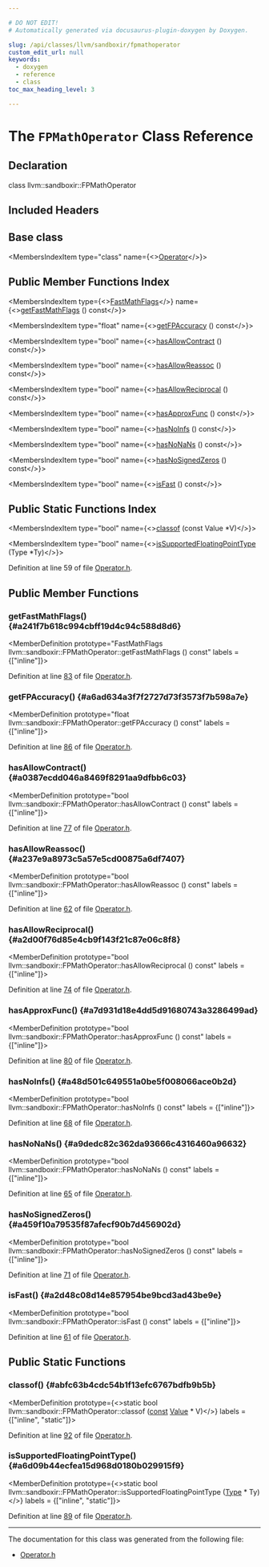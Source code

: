 ```yaml
---

# DO NOT EDIT!
# Automatically generated via docusaurus-plugin-doxygen by Doxygen.

slug: /api/classes/llvm/sandboxir/fpmathoperator
custom_edit_url: null
keywords:
  - doxygen
  - reference
  - class
toc_max_heading_level: 3

---
```





# The `FPMathOperator` Class Reference

<DoxygenPage pluginConfig={pluginConfig}>



## Declaration

<CodeBlock>class llvm::sandboxir::FPMathOperator</CodeBlock>

## Included Headers

<IncludesList>
<IncludesListItem
  filePath="llvm/SandboxIR/Operator.h"
  permalink="/docs/api/files/include/include/llvm/include/llvm/sandboxir/operator-h"
  isLocal="true" />
</IncludesList>

## Base class

<MembersIndex>

<MembersIndexItem
  type="class"
  name={<><a href="/docs/api/classes/llvm/sandboxir/operator">Operator</a></>}>
</MembersIndexItem>

</MembersIndex>

## Public Member Functions Index

<MembersIndex>

<MembersIndexItem
  type={<><a href="/docs/api/classes/llvm/fastmathflags">FastMathFlags</a></>}
  name={<><a href="#a241f7b618c994cbff19d4c94c588d8d6">getFastMathFlags</a> () const</>}>
</MembersIndexItem>

<MembersIndexItem
  type="float"
  name={<><a href="#a6ad634a3f7f2727d73f3573f7b598a7e">getFPAccuracy</a> () const</>}>
</MembersIndexItem>

<MembersIndexItem
  type="bool"
  name={<><a href="#a0387ecdd046a8469f8291aa9dfbb6c03">hasAllowContract</a> () const</>}>
</MembersIndexItem>

<MembersIndexItem
  type="bool"
  name={<><a href="#a237e9a8973c5a57e5cd00875a6df7407">hasAllowReassoc</a> () const</>}>
</MembersIndexItem>

<MembersIndexItem
  type="bool"
  name={<><a href="#a2d00f76d85e4cb9f143f21c87e06c8f8">hasAllowReciprocal</a> () const</>}>
</MembersIndexItem>

<MembersIndexItem
  type="bool"
  name={<><a href="#a7d931d18e4dd5d91680743a3286499ad">hasApproxFunc</a> () const</>}>
</MembersIndexItem>

<MembersIndexItem
  type="bool"
  name={<><a href="#a48d501c649551a0be5f008066ace0b2d">hasNoInfs</a> () const</>}>
</MembersIndexItem>

<MembersIndexItem
  type="bool"
  name={<><a href="#a9dedc82c362da93666c4316460a96632">hasNoNaNs</a> () const</>}>
</MembersIndexItem>

<MembersIndexItem
  type="bool"
  name={<><a href="#a459f10a79535f87afecf90b7d456902d">hasNoSignedZeros</a> () const</>}>
</MembersIndexItem>

<MembersIndexItem
  type="bool"
  name={<><a href="#a2d48c08d14e857954be9bcd3ad43be9e">isFast</a> () const</>}>
</MembersIndexItem>

</MembersIndex>

## Public Static Functions Index

<MembersIndex>

<MembersIndexItem
  type="bool"
  name={<><a href="#abfc63b4cdc54b1f13efc6767bdfb9b5b">classof</a> (const Value &#42;V)</>}>
</MembersIndexItem>

<MembersIndexItem
  type="bool"
  name={<><a href="#a6d09b44ecfea15d968d0180b029915f9">isSupportedFloatingPointType</a> (Type &#42;Ty)</>}>
</MembersIndexItem>

</MembersIndex>


Definition at line 59 of file <a href="/docs/api/files/include/include/llvm/include/llvm/sandboxir/operator-h">Operator.h</a>.

<SectionDefinition>

## Public Member Functions

### getFastMathFlags() {#a241f7b618c994cbff19d4c94c588d8d6}

<MemberDefinition
  prototype="FastMathFlags llvm::sandboxir::FPMathOperator::getFastMathFlags () const"
  labels = {["inline"]}>

Definition at line <a href="/docs/api/files/include/include/llvm/include/llvm/sandboxir/operator-h/#l00083">83</a> of file <a href="/docs/api/files/include/include/llvm/include/llvm/sandboxir/operator-h">Operator.h</a>.
</MemberDefinition>

### getFPAccuracy() {#a6ad634a3f7f2727d73f3573f7b598a7e}

<MemberDefinition
  prototype="float llvm::sandboxir::FPMathOperator::getFPAccuracy () const"
  labels = {["inline"]}>

Definition at line <a href="/docs/api/files/include/include/llvm/include/llvm/sandboxir/operator-h/#l00086">86</a> of file <a href="/docs/api/files/include/include/llvm/include/llvm/sandboxir/operator-h">Operator.h</a>.
</MemberDefinition>

### hasAllowContract() {#a0387ecdd046a8469f8291aa9dfbb6c03}

<MemberDefinition
  prototype="bool llvm::sandboxir::FPMathOperator::hasAllowContract () const"
  labels = {["inline"]}>

Definition at line <a href="/docs/api/files/include/include/llvm/include/llvm/sandboxir/operator-h/#l00077">77</a> of file <a href="/docs/api/files/include/include/llvm/include/llvm/sandboxir/operator-h">Operator.h</a>.
</MemberDefinition>

### hasAllowReassoc() {#a237e9a8973c5a57e5cd00875a6df7407}

<MemberDefinition
  prototype="bool llvm::sandboxir::FPMathOperator::hasAllowReassoc () const"
  labels = {["inline"]}>

Definition at line <a href="/docs/api/files/include/include/llvm/include/llvm/sandboxir/operator-h/#l00062">62</a> of file <a href="/docs/api/files/include/include/llvm/include/llvm/sandboxir/operator-h">Operator.h</a>.
</MemberDefinition>

### hasAllowReciprocal() {#a2d00f76d85e4cb9f143f21c87e06c8f8}

<MemberDefinition
  prototype="bool llvm::sandboxir::FPMathOperator::hasAllowReciprocal () const"
  labels = {["inline"]}>

Definition at line <a href="/docs/api/files/include/include/llvm/include/llvm/sandboxir/operator-h/#l00074">74</a> of file <a href="/docs/api/files/include/include/llvm/include/llvm/sandboxir/operator-h">Operator.h</a>.
</MemberDefinition>

### hasApproxFunc() {#a7d931d18e4dd5d91680743a3286499ad}

<MemberDefinition
  prototype="bool llvm::sandboxir::FPMathOperator::hasApproxFunc () const"
  labels = {["inline"]}>

Definition at line <a href="/docs/api/files/include/include/llvm/include/llvm/sandboxir/operator-h/#l00080">80</a> of file <a href="/docs/api/files/include/include/llvm/include/llvm/sandboxir/operator-h">Operator.h</a>.
</MemberDefinition>

### hasNoInfs() {#a48d501c649551a0be5f008066ace0b2d}

<MemberDefinition
  prototype="bool llvm::sandboxir::FPMathOperator::hasNoInfs () const"
  labels = {["inline"]}>

Definition at line <a href="/docs/api/files/include/include/llvm/include/llvm/sandboxir/operator-h/#l00068">68</a> of file <a href="/docs/api/files/include/include/llvm/include/llvm/sandboxir/operator-h">Operator.h</a>.
</MemberDefinition>

### hasNoNaNs() {#a9dedc82c362da93666c4316460a96632}

<MemberDefinition
  prototype="bool llvm::sandboxir::FPMathOperator::hasNoNaNs () const"
  labels = {["inline"]}>

Definition at line <a href="/docs/api/files/include/include/llvm/include/llvm/sandboxir/operator-h/#l00065">65</a> of file <a href="/docs/api/files/include/include/llvm/include/llvm/sandboxir/operator-h">Operator.h</a>.
</MemberDefinition>

### hasNoSignedZeros() {#a459f10a79535f87afecf90b7d456902d}

<MemberDefinition
  prototype="bool llvm::sandboxir::FPMathOperator::hasNoSignedZeros () const"
  labels = {["inline"]}>

Definition at line <a href="/docs/api/files/include/include/llvm/include/llvm/sandboxir/operator-h/#l00071">71</a> of file <a href="/docs/api/files/include/include/llvm/include/llvm/sandboxir/operator-h">Operator.h</a>.
</MemberDefinition>

### isFast() {#a2d48c08d14e857954be9bcd3ad43be9e}

<MemberDefinition
  prototype="bool llvm::sandboxir::FPMathOperator::isFast () const"
  labels = {["inline"]}>

Definition at line <a href="/docs/api/files/include/include/llvm/include/llvm/sandboxir/operator-h/#l00061">61</a> of file <a href="/docs/api/files/include/include/llvm/include/llvm/sandboxir/operator-h">Operator.h</a>.
</MemberDefinition>

</SectionDefinition>

<SectionDefinition>

## Public Static Functions

### classof() {#abfc63b4cdc54b1f13efc6767bdfb9b5b}

<MemberDefinition
  prototype={<>static bool llvm::sandboxir::FPMathOperator::classof (<a href="/docs/api/files/lib/lib/target/lib/target/aarch64/aarch64promoteconstant-cpp/#a90f8350fecae261c25be85d38b451bff">const</a> <a href="/docs/api/classes/llvm/sandboxir/value">Value</a> &#42; V)</>}
  labels = {["inline", "static"]}>

Definition at line <a href="/docs/api/files/include/include/llvm/include/llvm/sandboxir/operator-h/#l00092">92</a> of file <a href="/docs/api/files/include/include/llvm/include/llvm/sandboxir/operator-h">Operator.h</a>.
</MemberDefinition>

### isSupportedFloatingPointType() {#a6d09b44ecfea15d968d0180b029915f9}

<MemberDefinition
  prototype={<>static bool llvm::sandboxir::FPMathOperator::isSupportedFloatingPointType (<a href="/docs/api/classes/llvm/sandboxir/type">Type</a> &#42; Ty)</>}
  labels = {["inline", "static"]}>

Definition at line <a href="/docs/api/files/include/include/llvm/include/llvm/sandboxir/operator-h/#l00089">89</a> of file <a href="/docs/api/files/include/include/llvm/include/llvm/sandboxir/operator-h">Operator.h</a>.
</MemberDefinition>

</SectionDefinition>

<hr/>

The documentation for this class was generated from the following file:

<ul>
<li><a href="/docs/api/files/include/include/llvm/include/llvm/sandboxir/operator-h">Operator.h</a></li>
</ul>

</DoxygenPage>
